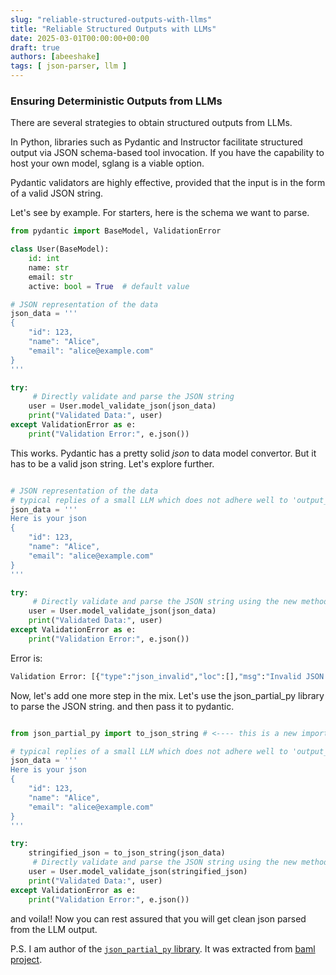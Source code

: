 ```yaml
---
slug: "reliable-structured-outputs-with-llms"
title: "Reliable Structured Outputs with LLMs"
date: 2025-03-01T00:00:00+00:00
draft: true
authors: [abeeshake] 
tags: [ json-parser, llm ]
---
```


### Ensuring Deterministic Outputs from LLMs

There are several strategies to obtain structured outputs from LLMs.

In Python, libraries such as Pydantic and Instructor facilitate structured output via JSON schema-based tool invocation. If you have the capability to host your own model, sglang is a viable option.

Pydantic validators are highly effective, provided that the input is in the form of a valid JSON string.

Let's see by example. For starters, here is the schema we want to parse.

```python
from pydantic import BaseModel, ValidationError

class User(BaseModel):
    id: int
    name: str
    email: str
    active: bool = True  # default value

# JSON representation of the data
json_data = '''
{
    "id": 123,
    "name": "Alice",
    "email": "alice@example.com"
}
'''

try:
     # Directly validate and parse the JSON string
    user = User.model_validate_json(json_data)
    print("Validated Data:", user)
except ValidationError as e:
    print("Validation Error:", e.json())

```
This works. Pydantic has a pretty solid _json_ to data model convertor. But it has to be a valid json string. Let's explore further.

```python

# JSON representation of the data
# typical replies of a small LLM which does not adhere well to 'output_json' command
json_data = '''
Here is your json
{
    "id": 123,
    "name": "Alice",
    "email": "alice@example.com"
}
'''

try:
     # Directly validate and parse the JSON string using the new method
    user = User.model_validate_json(json_data)
    print("Validated Data:", user)
except ValidationError as e:
    print("Validation Error:", e.json())


```


Error is: 
```python 
Validation Error: [{"type":"json_invalid","loc":[],"msg":"Invalid JSON: expected value at line 2 column 1","input":"\nHere is your json\n{\n    \"id\": 123,\n    \"name\": \"Alice\",\n    \"email\": \"alice@example.com\"\n}\n","ctx":{"error":"expected value at line 2 column 1"},"url":"https://errors.pydantic.dev/2.10/v/json_invalid"}]
```

Now, let's add one more step in the mix. Let's use the json_partial_py library to parse the JSON string. and then pass it to pydantic.


```python

from json_partial_py import to_json_string # <---- this is a new import

# typical replies of a small LLM which does not adhere well to 'output_json' command
json_data = '''
Here is your json
{
    "id": 123,
    "name": "Alice",
    "email": "alice@example.com"
}
'''

try:
    stringified_json = to_json_string(json_data)
     # Directly validate and parse the JSON string using the new method
    user = User.model_validate_json(stringified_json)
    print("Validated Data:", user)
except ValidationError as e:
    print("Validation Error:", e.json())


```

and voila!! Now you can rest assured that you will get clean json parsed from the LLM output.

P.S. I am author of the [`json_partial_py` library](https://pypi.org/project/json_partial_python/). It was extracted from [baml project](https://github.com/BoundaryML/baml?tab=readme-ov-file).